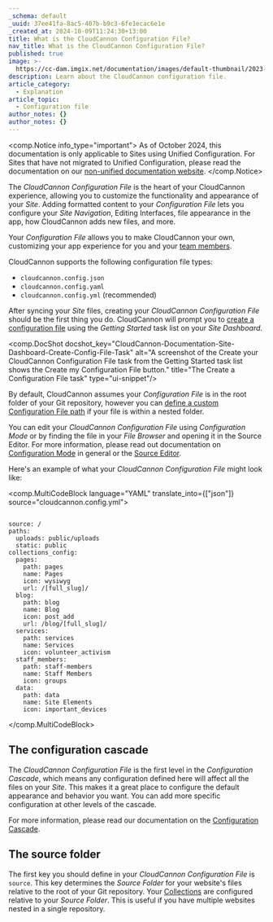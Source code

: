```yaml
---
_schema: default
_uuid: 37ee41fa-8ac5-407b-b9c3-6fe1ecac6e1e
_created_at: 2024-10-09T11:24:30+13:00
title: What is the CloudCannon Configuration File?
nav_title: What is the CloudCannon Configuration File?
published: true
image: >-
  https://cc-dam.imgix.net/documentation/images/default-thumbnail/2023-Q4/CloudCannon-Documentation-Thumbnail.png
description: Learn about the CloudCannon configuration file.
article_category:
  - Explanation
article_topic:
  - Configuration file
author_notes: {}
author_notes: {}
---
```

<comp.Notice info_type="important">
  As of October 2024, this documentation is only applicable to Sites using Unified Configuration.
  For Sites that have not migrated to Unified Configuration, please read the documentation on our [non-unified documentation website](https://non-unified.cloudcannon.com/documentation/articles/create-a-global-configuration-file/).
</comp.Notice>

The *CloudCannon Configuration File* is the heart of your CloudCannon experience, allowing you to customize the functionality and appearance of your *Site*. Adding formatted content to your *Configuration File* lets you configure your *Site Navigation*, Editing Interfaces, file appearance in the app, how CloudCannon adds new files, and more.

Your *Configuration File* allows you to make CloudCannon your own, customizing your app experience for you and your [team members](/documentation/articles/what-is-a-team-member/).

CloudCannon supports the following configuration file types:

* `cloudcannon.config.json`
* `cloudcannon.config.yaml`
* `cloudcannon.config.yml` (recommended)

After syncing your *Site* files, creating your *CloudCannon Configuration File* should be the first thing you do. CloudCannon will prompt you to [create a configuration file](/documentation/articles/create-your-cloudcannon-configuration-file/) using the *Getting Started* task list on your *Site Dashboard*.

<comp.DocShot docshot_key="CloudCannon-Documentation-Site-Dashboard-Create-Config-File-Task" alt="A screenshot of the Create your CloudCannon Configuration File task from the Getting Started task list shows the Create my Configuration File button." title="The Create a Configuration File task" type="ui-snippet"/>

By default, CloudCannon assumes your *Configuration File* is in the root folder of your Git repository, however you can [define a custom Configuration File path](/documentation/articles/define-a-custom-configuration-file-path/) if your file is within a nested folder.

You can edit your *CloudCannon Configuration File* using *Configuration Mode* or by finding the file in your *File Browser* and opening it in the Source Editor. For more information, please read out documentation on [Configuration Mode](/documentation/articles/what-is-configuration-mode/) in general or the [Source Editor](/documentation/articles/the-data-editor/).

Here's an example of what your *CloudCannon Configuration File* might look like:

<comp.MultiCodeBlock language="YAML" translate_into={["json"]} source="cloudcannon.config.yml">
``````````

source: /
paths:
  uploads: public/uploads
  static: public
collections_config:
  pages:
    path: pages
    name: Pages
    icon: wysiwyg
    url: /[full_slug]/
  blog:
    path: blog
    name: Blog
    icon: post_add
    url: /blog/[full_slug]/
  services:
    path: services
    name: Services
    icon: volunteer_activism
  staff_members:
    path: staff-members
    name: Staff Members
    icon: groups
  data:
    path: data
    name: Site Elements
    icon: important_devices

``````````
</comp.MultiCodeBlock>

## The configuration cascade

The *CloudCannon Configuration File* is the first level in the *Configuration Cascade*, which means any configuration defined here will affect all the files on your *Site*. This makes it a great place to configure the default appearance and behavior you want. You can add more specific configuration at other levels of the cascade.

For more information, please read our documentation on the [Configuration Cascade](/documentation/articles/using-the-configuration-cascade/).

## The source folder

The first key you should define in your *CloudCannon Configuration File* is `source`. This key determines the *Source Folder* for your website's files relative to the root of your Git repository. Your [Collections](/documentation/articles/what-is-a-collection/) are configured relative to your *Source Folder*. This is useful if you have multiple websites nested in a single repository.